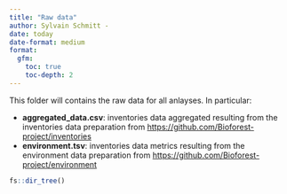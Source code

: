 ```yaml
---
title: "Raw data"
author: Sylvain Schmitt -
date: today
date-format: medium
format: 
  gfm:
    toc: true
    toc-depth: 2
---
```


This folder will contains the raw data for all anlayses. In particular:

-   **aggregated_data.csv**: inventories data aggregated resulting from the inventories data preparation from <https://github.com/Bioforest-project/inventories>
-   **environment.tsv**: inventories data metrics resulting from the environment data preparation from <https://github.com/Bioforest-project/environment>

```r
fs::dir_tree()
```
